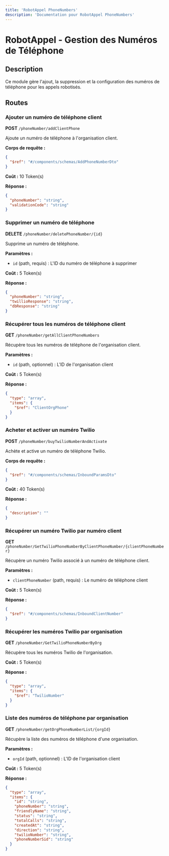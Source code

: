 ```yaml
---
title: 'RobotAppel PhoneNumbers'
description: 'Documentation pour RobotAppel PhoneNumbers'
---
```


# RobotAppel - Gestion des Numéros de Téléphone

## Description
Ce module gère l'ajout, la suppression et la configuration des numéros de téléphone pour les appels robotisés.

## Routes

### Ajouter un numéro de téléphone client
**POST** `/phoneNumber/addClientPhone`

Ajoute un numéro de téléphone à l'organisation client.

**Corps de requête :**
```json
{
  "$ref": "#/components/schemas/AddPhoneNumberDto"
}
```

**Coût :** 10 Token(s)

**Réponse :**
```json
{
  "phoneNumber": "string",
  "validationCode": "string"
}
```

### Supprimer un numéro de téléphone
**DELETE** `/phoneNumber/deletePhoneNumber/{id}`

Supprime un numéro de téléphone.

**Paramètres :**
- `id` (path, requis) : L'ID du numéro de téléphone à supprimer

**Coût :** 5 Token(s)

**Réponse :**
```json
{
  "phoneNumber": "string",
  "twillioResponse": "string",
  "dbResponse": "string"
}
```

### Récupérer tous les numéros de téléphone client
**GET** `/phoneNumber/getAllClientPhoneNumbers`

Récupère tous les numéros de téléphone de l'organisation client.

**Paramètres :**
- `id` (path, optionnel) : L'ID de l'organisation client

**Coût :** 5 Token(s)

**Réponse :**
```json
{
  "type": "array",
  "items": {
    "$ref": "ClientOrgPhone"
  }
}
```

### Acheter et activer un numéro Twilio
**POST** `/phoneNumber/buyTwilioNumberAndActivate`

Achète et active un numéro de téléphone Twilio.

**Corps de requête :**
```json
{
  "$ref": "#/components/schemas/InboundParamsDto"
}
```

**Coût :** 40 Token(s)

**Réponse :**
```json
{
  "description": ""
}
```

### Récupérer un numéro Twilio par numéro client
**GET** `/phoneNumber/GetTwilioPhoneNumberByClientPhoneNumber/{clientPhoneNumber}`

Récupère un numéro Twilio associé à un numéro de téléphone client.

**Paramètres :**
- `clientPhoneNumber` (path, requis) : Le numéro de téléphone client

**Coût :** 5 Token(s)

**Réponse :**
```json
{
  "$ref": "#/components/schemas/InboundClientNumber"
}
```

### Récupérer les numéros Twilio par organisation
**GET** `/phoneNumber/GetTwilioPhoneNumberByOrg`

Récupère tous les numéros Twilio de l'organisation.

**Coût :** 5 Token(s)

**Réponse :**
```json
{
  "type": "array",
  "items": {
    "$ref": "TwilioNumber"
  }
}
```

### Liste des numéros de téléphone par organisation
**GET** `/phoneNumber/getOrgPhoneNumberList/{orgId}`

Récupère la liste des numéros de téléphone d'une organisation.

**Paramètres :**
- `orgId` (path, optionnel) : L'ID de l'organisation client

**Coût :** 5 Token(s)

**Réponse :**
```json
{
  "type": "array",
  "items": {
    "id": "string",
    "phoneNumber": "string",
    "friendlyName": "string",
    "status": "string",
    "totalCalls": "string",
    "createdAt": "string",
    "direction": "string",
    "twilioNumber": "string",
    "phoneNumberSid": "string"
  }
}
``` 
